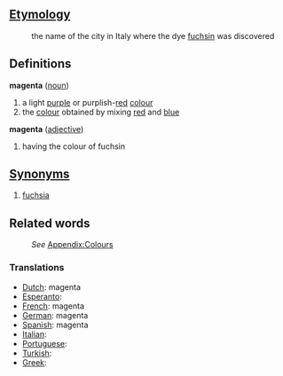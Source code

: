 ==[[Etymology]]==
:the name of the city in Italy where the dye [[fuchsin]] was discovered
==Definitions==
;'''magenta''' ([[noun]])
#a light [[purple]] or purplish-[[red]] [[color|colour]]
#the [[color|colour]] obtained by mixing [[red]] and [[blue]]
;'''magenta''' ([[adjective]])
#having the colour of fuchsin
==[[Synonym]]s==
#[[fuchsia]]
==Related words==
:''See'' [[Wiktionary_Appendix:Colours|Appendix:Colours]]

===Translations===

* [[Dutch]]: magenta
* [[Esperanto]]: [[]]
* [[French]]: magenta
* [[German]]: magenta
* [[Spanish]]: magenta
* [[Italian]]: [[]]
* [[Portuguese]]: [[]]
* [[Turkish]]: [[]]
* [[Greek]]: [[]]